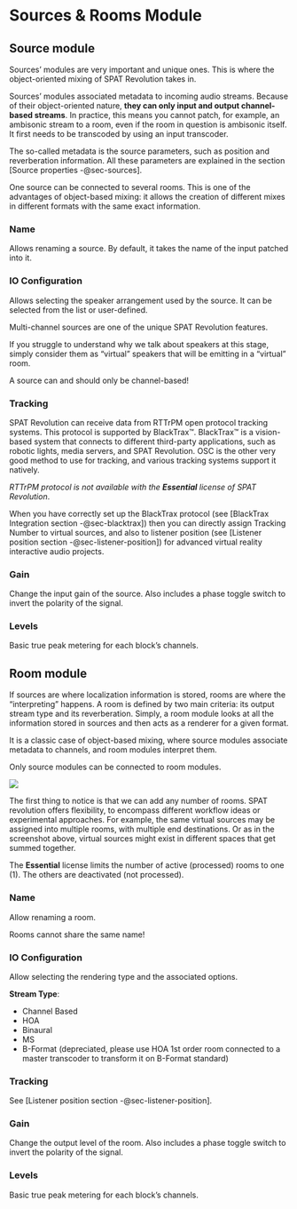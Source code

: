 # Sources & Rooms Module {#sec-source-room-modules}

## Source module

Sources’ modules are very important and unique ones. This is where the object-oriented mixing of SPAT Revolution takes in.

Sources’ modules associated metadata to incoming audio streams. Because of their object-oriented nature, **they can only input and output channel-based streams**. In practice, this means you cannot patch, for example, an ambisonic stream to a room, even if the room in question is ambisonic itself. It first needs to be transcoded by using an input transcoder.

The so-called metadata is the source parameters, such as position and reverberation information. All these parameters are explained in the section [Source properties -@sec-sources].

One source can be connected to several rooms. This is one of the advantages of object-based mixing: it allows the creation of different mixes in different formats with the same exact information.

### Name

Allows renaming a source. By default, it takes the name of the input patched into it.

### IO Configuration

Allows selecting the speaker arrangement used by the source. It can be selected from the list or user-defined.

Multi-channel sources are one of the unique SPAT Revolution features.

:::{.callout-note}
If you struggle to understand why we talk about speakers at this stage, simply consider them as "virtual" speakers that will be emitting in a "virtual" room.
:::

:::{.callout-warning}
 A source can and should only be channel-based!
:::

### Tracking

SPAT Revolution can receive data from RTTrPM open protocol tracking systems. This protocol is supported by BlackTrax™. BlackTrax™ is a vision-based system that connects to different third-party applications, such as robotic lights, media servers, and SPAT Revolution. OSC is the other very good method to use for tracking, and various tracking systems support it natively.

:::{.callout-warning}
 _RTTrPM protocol is not available with the **Essential** license of SPAT Revolution_.
:::

When you have correctly set up the BlackTrax protocol (see [BlackTrax Integration section -@sec-blacktrax]) then you can directly assign Tracking Number to virtual sources, and also to listener position (see [Listener position section -@sec-listener-position]) for advanced virtual reality interactive audio projects.

### Gain

Change the input gain of the source. Also includes a phase toggle switch to invert the polarity of the signal.

### Levels

Basic true peak metering for each block's channels.

## Room module

If sources are where localization information is stored, rooms are where the "interpreting" happens. A room is defined by two main criteria: its output stream type and its reverberation. Simply, a room module looks at all the information stored in sources and then acts as a renderer for a given format.

:::{.callout-warning}
It is a classic case of object-based mixing, where source modules associate metadata to channels, and room modules interpret them.

Only source modules can be connected to room modules.
:::

![](https://flux-shared.s3.amazonaws.com/doc_images/SpatR/Setup/SessionWithRoomSelected.png)

The first thing to notice is that we can add any number of rooms. SPAT revolution offers flexibility, to encompass different workflow ideas or experimental approaches. For example, the same virtual sources may be assigned into multiple rooms, with multiple end destinations. Or as in the screenshot above, virtual sources might exist in different spaces that get summed together.

 The **Essential** license limits the number of active (processed) rooms to one (1). The others are deactivated (not processed).

### Name

Allow renaming a room.

:::{.callout-warning}
Rooms cannot share the same name!
:::

### IO Configuration

Allow selecting the rendering type and the associated options.

**Stream Type**:

+ Channel Based
+ HOA
+ Binaural
+ MS
+ B-Format (depreciated, please use HOA 1st order room connected to a master transcoder to transform it on B-Format standard)

### Tracking

See [Listener position section -@sec-listener-position].

### Gain

Change the output level of the room. Also includes a phase toggle switch to invert the polarity of the signal.

### Levels

Basic true peak metering for each block's channels.